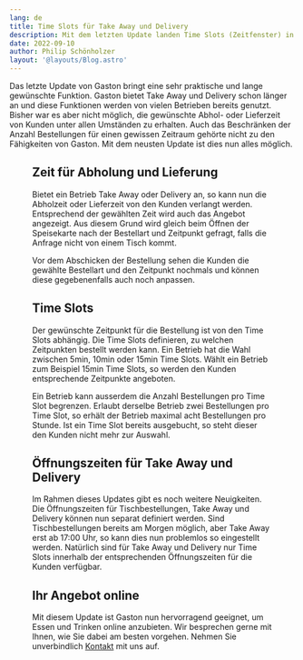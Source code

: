 ```yaml
---
lang: de
title: Time Slots für Take Away und Delivery
description: Mit dem letzten Update landen Time Slots (Zeitfenster) in Gaston. Diese erlauben es Kunden, die Abhol- und Lieferzeit für Bestellungen zu wählen. Ausserdem ist es damit möglich, die Anzahl Bestellungen pro Time Slot zu begrenzen.
date: 2022-09-10
author: Philip Schönholzer
layout: '@layouts/Blog.astro'
---
```



Das letzte Update von Gaston bringt eine sehr praktische und lange gewünschte Funktion. Gaston bietet Take Away und Delivery schon länger an und diese Funktionen werden von vielen Betrieben bereits genutzt. Bisher war es aber nicht möglich, die gewünschte Abhol- oder Lieferzeit von Kunden unter allen Umständen zu erhalten. Auch das Beschränken der Anzahl Bestellungen für einen gewissen Zeitraum gehörte nicht zu den Fähigkeiten von Gaston. Mit dem neusten Update ist dies nun alles möglich.

<Figure
  src={import('./time-slots.png')}
  caption="Abhol- oder Lieferzeit wählen."
  size="medium"
/>

## Zeit für Abholung und Lieferung

Bietet ein Betrieb Take Away oder Delivery an, so kann nun die Abholzeit oder Lieferzeit von den Kunden verlangt werden. Entsprechend der gewählten Zeit wird auch das Angebot angezeigt. Aus diesem Grund wird gleich beim Öffnen der Speisekarte nach der Bestellart und Zeitpunkt gefragt, falls die Anfrage nicht von einem Tisch kommt.

Vor dem Abschicken der Bestellung sehen die Kunden die gewählte Bestellart und den Zeitpunkt nochmals und können diese gegebenenfalls auch noch anpassen.

## Time Slots

Der gewünschte Zeitpunkt für die Bestellung ist von den Time Slots abhängig. Die Time Slots definieren, zu welchen Zeitpunkten bestellt werden kann. Ein Betrieb hat die Wahl zwischen 5min, 10min oder 15min Time Slots. Wählt ein Betrieb zum Beispiel 15min Time Slots, so werden den Kunden entsprechende Zeitpunkte angeboten.

Ein Betrieb kann ausserdem die Anzahl Bestellungen pro Time Slot begrenzen. Erlaubt derselbe Betrieb zwei Bestellungen pro Time Slot, so erhält der Betrieb maximal acht Bestellungen pro Stunde. Ist ein Time Slot bereits ausgebucht, so steht dieser den Kunden nicht mehr zur Auswahl.

## Öffnungszeiten für Take Away und Delivery

Im Rahmen dieses Updates gibt es noch weitere Neuigkeiten. Die Öffnungszeiten für Tischbestellungen, Take Away und Delivery können nun separat definiert werden. Sind Tischbestellungen bereits am Morgen möglich, aber Take Away erst ab 17:00 Uhr, so kann dies nun problemlos so eingestellt werden. Natürlich sind für Take Away und Delivery nur Time Slots innerhalb der entsprechenden Öffnungszeiten für die Kunden verfügbar.

## Ihr Angebot online

Mit diesem Update ist Gaston nun hervorragend geeignet, um Essen und Trinken online anzubieten. Wir besprechen gerne mit Ihnen, wie Sie dabei am besten vorgehen. Nehmen Sie unverbindlich [Kontakt](/de/kontakt/) mit uns auf.
